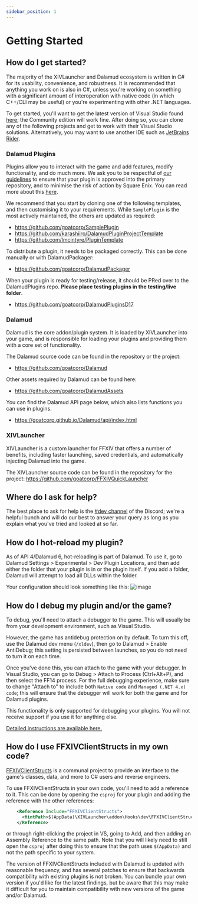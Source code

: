 ```yaml
---
sidebar_position: 1
---
```



# Getting Started

<Construction />
<TOCInline toc={toc} />

## How do I get started?

The majority of the XIVLauncher and Dalamud ecosystem is written in C# for its
usability, convenience, and robustness. It is recommended that anything you work
on is also in C#, unless you're working on something with a significant amount
of interoperation with native code (in which C++/CLI may be useful) or you're
experimenting with other .NET languages.

To get started, you'll want to get the latest version of Visual Studio found
[here](https://visualstudio.microsoft.com/downloads/); the Community edition
will work fine. After doing so, you can clone any of the following projects and
get to work with their Visual Studio solutions. Alternatively, you may want to
use another IDE such as [JetBrains Rider](https://www.jetbrains.com/rider/).

### Dalamud Plugins

Plugins allow you to interact with the game and add features, modify
functionality, and do much more. We ask you to be respectful of
[our guidelines](#q-what-am-i-allowed-to-do-in-my-plugin) to ensure that your
plugin is approved into the primary repository, and to minimise the risk of
action by Square Enix. You can read more about this
[here](#q-why-do-you-discourage-certain-types-of-plugins).

We recommend that you start by cloning one of the following templates, and then
customising it to your requirements. While `SamplePlugin` is the most actively
maintained, the others are updated as required:

- <https://github.com/goatcorp/SamplePlugin>
- <https://github.com/karashiiro/DalamudPluginProjectTemplate>
- <https://github.com/lmcintyre/PluginTemplate>

To distribute a plugin, it needs to be packaged correctly. This can be done
manually or with DalamudPackager:

- <https://github.com/goatcorp/DalamudPackager>

When your plugin is ready for testing/release, it should be PRed over to the
DalamudPlugins repo. **Please place testing plugins in the testing/live
folder**.

- <https://github.com/goatcorp/DalamudPluginsD17>

### Dalamud

Dalamud is the core addon/plugin system. It is loaded by XIVLauncher into your
game, and is responsible for loading your plugins and providing them with a core
set of functionality.

The Dalamud source code can be found in the repository or the project:

- <https://github.com/goatcorp/Dalamud>

Other assets required by Dalamud can be found here:

- <https://github.com/goatcorp/DalamudAssets>

You can find the Dalamud API page below, which also lists functions you can use
in plugins.

- <https://goatcorp.github.io/Dalamud/api/index.html>

### XIVLauncher

XIVLauncher is a custom launcher for FFXIV that offers a number of benefits,
including faster launching, saved credentials, and automatically injecting
Dalamud into the game.

The XIVLauncher source code can be found in the repository for the project:
<https://github.com/goatcorp/FFXIVQuickLauncher>

## Where do I ask for help?

The best place to ask for help is the
[#dev channel](https://discord.gg/wwYXnzWYqY) of the Discord; we're a helpful
bunch and will do our best to answer your query as long as you explain what
you've tried and looked at so far.

## How do I hot-reload my plugin?

As of API 4/Dalamud 6, hot-reloading is part of Dalamud. To use it, go to
Dalamud Settings > Experimental > Dev Plugin Locations, and then add either the
folder that your plugin is in or the plugin itself. If you add a folder, Dalamud
will attempt to load all DLLs within the folder.

Your configuration should look something like this:
![image](https://user-images.githubusercontent.com/707827/166122747-97f0f7c7-e1a4-4093-adeb-5c7c8eab935c.png)

## How do I debug my plugin and/or the game?

To debug, you'll need to attach a debugger to the game. This will usually be
from your development environment, such as Visual Studio.

However, the game has antidebug protection on by default. To turn this off, use
the Dalamud dev menu (`/xldev`), then go to Dalamud > Enable AntiDebug; this
setting is persisted between launches, so you do not need to turn it on each
time.

Once you've done this, you can attach to the game with your debugger. In Visual
Studio, you can go to Debug > Attach to Process (Ctrl+Alt+P), and then select
the FF14 process. For the full debugging experience, make sure to change "Attach
to" to include both `Native code` and `Managed (.NET 4.x) code`; this will
ensure that the debugger will work for both the game and for Dalamud plugins.

This functionality is only supported for debugging your plugins. You will not
receive support if you use it for anything else.

[Detailed instructions are available here.](debug.md)

## How do I use FFXIVClientStructs in my own code?

[FFXIVClientStructs](https://github.com/aers/FFXIVClientStructs) is a communal
project to provide an interface to the game's classes, data, and more to C#
users and reverse engineers.

To use FFXIVClientStructs in your own code, you'll need to add a reference to
it. This can be done by opening the `csproj` for your plugin and adding the
reference with the other references:

```xml
    <Reference Include="FFXIVClientStructs">
      <HintPath>$(AppData)\XIVLauncher\addon\Hooks\dev\FFXIVClientStructs.dll</HintPath>
    </Reference>
```

or through right-clicking the project in VS, going to Add, and then adding an
Assembly Reference to the same path. Note that you will likely need to still
open the `csproj` after doing this to ensure that the path uses `$(AppData)` and
not the path specific to your system.

The version of FFXIVClientStructs included with Dalamud is updated with
reasonable frequency, and has several patches to ensure that backwards
compatibility with existing plugins is not broken. You can bundle your own
version if you'd like for the latest findings, but be aware that this may make
it difficult for you to maintain compatibility with new versions of the game
and/or Dalamud.
